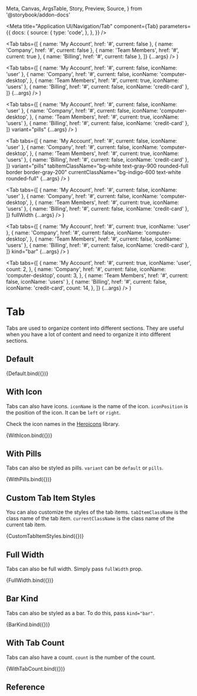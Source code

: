   Meta,
  Canvas,
  ArgsTable,
  Story,
  Preview,
  Source,
} from '@storybook/addon-docs'

<Meta
  title="Application UI/Navigation/Tab"
  component={Tab}
  parameters={{
    docs: {
      source: {
        type: 'code',
      },
    },
  }}
/>

  <Tab
    tabs={[
      { name: 'My Account', href: '#', current: false },
      { name: 'Company', href: '#', current: false },
      { name: 'Team Members', href: '#', current: true },
      { name: 'Billing', href: '#', current: false },
    ]}
    {...args}
  />
)

  <Tab
    tabs={[
      { name: 'My Account', href: '#', current: false, iconName: 'user' },
      {
        name: 'Company',
        href: '#',
        current: false,
        iconName: 'computer-desktop',
      },
      { name: 'Team Members', href: '#', current: true, iconName: 'users' },
      { name: 'Billing', href: '#', current: false, iconName: 'credit-card' },
    ]}
    {...args}
  />
)

  <Tab
    tabs={[
      { name: 'My Account', href: '#', current: false, iconName: 'user' },
      {
        name: 'Company',
        href: '#',
        current: false,
        iconName: 'computer-desktop',
      },
      { name: 'Team Members', href: '#', current: true, iconName: 'users' },
      { name: 'Billing', href: '#', current: false, iconName: 'credit-card' },
    ]}
    variant="pills"
    {...args}
  />
)

  <Tab
    tabs={[
      { name: 'My Account', href: '#', current: false, iconName: 'user' },
      {
        name: 'Company',
        href: '#',
        current: false,
        iconName: 'computer-desktop',
      },
      { name: 'Team Members', href: '#', current: true, iconName: 'users' },
      { name: 'Billing', href: '#', current: false, iconName: 'credit-card' },
    ]}
    variant="pills"
    tabItemClassName="bg-white text-gray-900 rounded-full border border-gray-200"
    currentClassName="bg-indigo-600 text-white rounded-full"
    {...args}
  />
)

  <Tab
    tabs={[
      { name: 'My Account', href: '#', current: false, iconName: 'user' },
      {
        name: 'Company',
        href: '#',
        current: false,
        iconName: 'computer-desktop',
      },
      { name: 'Team Members', href: '#', current: true, iconName: 'users' },
      { name: 'Billing', href: '#', current: false, iconName: 'credit-card' },
    ]}
    fullWidth
    {...args}
  />
)

  <Tab
    tabs={[
      { name: 'My Account', href: '#', current: true, iconName: 'user' },
      {
        name: 'Company',
        href: '#',
        current: false,
        iconName: 'computer-desktop',
      },
      { name: 'Team Members', href: '#', current: false, iconName: 'users' },
      { name: 'Billing', href: '#', current: false, iconName: 'credit-card' },
    ]}
    kind="bar"
    {...args}
  />
)

  <Tab
    tabs={[
      {
        name: 'My Account',
        href: '#',
        current: true,
        iconName: 'user',
        count: 2,
      },
      {
        name: 'Company',
        href: '#',
        current: false,
        iconName: 'computer-desktop',
        count: 3,
      },
      { name: 'Team Members', href: '#', current: false, iconName: 'users' },
      {
        name: 'Billing',
        href: '#',
        current: false,
        iconName: 'credit-card',
        count: 14,
      },
    ]}
    {...args}
  />
)

# Tab

Tabs are used to organize content into different sections. They are useful when you have a lot of content and need to organize it into different sections.

## Default

<Canvas>
  <Story name="Default">{Default.bind({})}</Story>
</Canvas>

## With Icon

Tabs can also have icons. `iconName` is the name of the icon. `iconPosition` is the position of the icon. It can be `left` or `right`.

Check the icon names in the [Heroicons](https://heroicons.com/) library.

<Canvas>
  <Story name="With Icon">{WithIcon.bind({})}</Story>
</Canvas>

## With Pills

Tabs can also be styled as pills. `variant` can be `default` or `pills`.

<Canvas>
  <Story name="With Pills">{WithPills.bind({})}</Story>
</Canvas>

## Custom Tab Item Styles

You can also customize the styles of the tab items. `tabItemClassName` is the class name of the tab item. `currentClassName` is the class name of the current tab item.

<Canvas>
  <Story name="Custom Tab Item Styles">{CustomTabItemStyles.bind({})}</Story>
</Canvas>

## Full Width

Tabs can also be full width. Simply pass `fullWidth` prop.

<Canvas>
  <Story name="Full Width">{FullWidth.bind({})}</Story>
</Canvas>

## Bar Kind

Tabs can also be styled as a bar. To do this, pass `kind="bar"`.

<Canvas>
  <Story name="Bar Kind">{BarKind.bind({})}</Story>
</Canvas>

## With Tab Count

Tabs can also have a count. `count` is the number of the count.

<Canvas>
  <Story name="With Tab Count">{WithTabCount.bind({})}</Story>
</Canvas>

## Reference

<ArgsTable of={Tab} />
